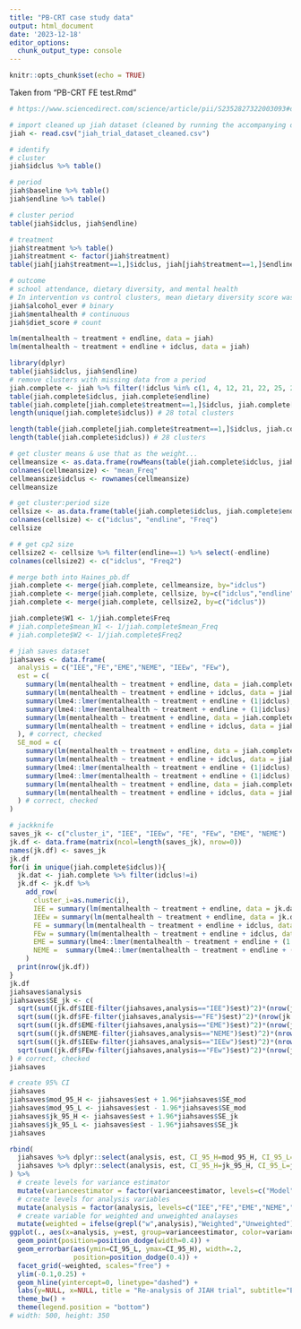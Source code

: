 ```yaml
---
title: "PB-CRT case study data"
output: html_document
date: '2023-12-18'
editor_options: 
  chunk_output_type: console
---
```


```r
knitr::opts_chunk$set(echo = TRUE)
```

Taken from "PB-CRT FE test.Rmd"
```r
# https://www.sciencedirect.com/science/article/pii/S2352827322003093#da0010

# import cleaned up jiah dataset (cleaned by running the accompanying do file in Stata and exporting the data as .csv)
jiah <- read.csv("jiah_trial_dataset_cleaned.csv")

# identify
# cluster
jiah$idclus %>% table()

# period
jiah$baseline %>% table()
jiah$endline %>% table()

# cluster period
table(jiah$idclus, jiah$endline)

# treatment
jiah$treatment %>% table()
jiah$treatment <- factor(jiah$treatment)
table(jiah[jiah$treatment==1,]$idclus, jiah[jiah$treatment==1,]$endline)

# outcome
# school attendance, dietary diversity, and mental health
# In intervention vs control clusters, mean dietary diversity score was 4·0 (SD 1·5) vs 3·6 (SD 1·2) (adjDiff 0·34; 95%CI -0·23, 0·93, p = 0·242); mean Brief Problem Monitor-Youth (mental health) score was 12·5 (SD 6·0) vs 11·9 (SD 5·9) (adjDiff 0·02, 95%CI -0·06, 0·13, p = 0·610); and school enrolment rates were 70% vs 63% (adjOR 1·39, 95%CI 0·89, 2·16, p = 0·142)
jiah$alcohol_ever # binary
jiah$mentalhealth # continuous
jiah$diet_score # count

lm(mentalhealth ~ treatment + endline, data = jiah)
lm(mentalhealth ~ treatment + endline + idclus, data = jiah)
```

```r
library(dplyr)
table(jiah$idclus, jiah$endline)
# remove clusters with missing data from a period
jiah.complete <- jiah %>% filter(!idclus %in% c(1, 4, 12, 21, 22, 25, 26, 31, 34, 37))
table(jiah.complete$idclus, jiah.complete$endline)
table(jiah.complete[jiah.complete$treatment==1,]$idclus, jiah.complete[jiah.complete$treatment==1,]$endline)
length(unique(jiah.complete$idclus)) # 28 total clusters

length(table(jiah.complete[jiah.complete$treatment==1,]$idclus, jiah.complete[jiah.complete$treatment==1,]$endline)) # 14 clusters w/ trtmnt
length(table(jiah.complete$idclus)) # 28 clusters

# get cluster means & use that as the weight...
cellmeansize <- as.data.frame(rowMeans(table(jiah.complete$idclus, jiah.complete$endline)))
colnames(cellmeansize) <- "mean_Freq"
cellmeansize$idclus <- rownames(cellmeansize)
cellmeansize

# get cluster:period size
cellsize <- as.data.frame(table(jiah.complete$idclus, jiah.complete$endline))
colnames(cellsize) <- c("idclus", "endline", "Freq")
cellsize

# # get cp2 size
cellsize2 <- cellsize %>% filter(endline==1) %>% select(-endline)
colnames(cellsize2) <- c("idclus", "Freq2")

# merge both into Haines_pb.df
jiah.complete <- merge(jiah.complete, cellmeansize, by="idclus")
jiah.complete <- merge(jiah.complete, cellsize, by=c("idclus","endline"))
jiah.complete <- merge(jiah.complete, cellsize2, by=c("idclus"))

jiah.complete$W1 <- 1/jiah.complete$Freq
# jiah.complete$mean_W1 <- 1/jiah.complete$mean_Freq
# jiah.complete$W2 <- 1/jiah.complete$Freq2

# jiah saves dataset
jiahsaves <- data.frame(
  analysis = c("IEE","FE","EME","NEME", "IEEw", "FEw"),
  est = c(
    summary(lm(mentalhealth ~ treatment + endline, data = jiah.complete))$coef["treatment1","Estimate"],
    summary(lm(mentalhealth ~ treatment + endline + idclus, data = jiah.complete))$coef["treatment1","Estimate"],
    summary(lme4::lmer(mentalhealth ~ treatment + endline + (1|idclus), data=jiah.complete))$coef["treatment1","Estimate"],
    summary(lme4::lmer(mentalhealth ~ treatment + endline + (1|idclus) + (1|idclus:endline), data=jiah.complete))$coef["treatment1","Estimate"],
    summary(lm(mentalhealth ~ treatment + endline, data = jiah.complete, weights = jiah.complete$W1))$coef["treatment1","Estimate"],
    summary(lm(mentalhealth ~ treatment + endline + idclus, data = jiah.complete, weights = jiah.complete$W1))$coef["treatment1","Estimate"]
  ), # correct, checked
  SE_mod = c(
    summary(lm(mentalhealth ~ treatment + endline, data = jiah.complete))$coef["treatment1","Std. Error"],
    summary(lm(mentalhealth ~ treatment + endline + idclus, data = jiah.complete))$coef["treatment1","Std. Error"],
    summary(lme4::lmer(mentalhealth ~ treatment + endline + (1|idclus), data=jiah.complete))$coef["treatment1","Std. Error"],
    summary(lme4::lmer(mentalhealth ~ treatment + endline + (1|idclus) + (1|idclus:endline), data=jiah.complete))$coef["treatment1","Std. Error"],
    summary(lm(mentalhealth ~ treatment + endline, data = jiah.complete, weights = jiah.complete$W1))$coef["treatment1","Std. Error"],
    summary(lm(mentalhealth ~ treatment + endline + idclus, data = jiah.complete, weights = jiah.complete$W1))$coef["treatment1","Std. Error"]
  ) # correct, checked
)

# jackknife
saves_jk <- c("cluster_i", "IEE", "IEEw", "FE", "FEw", "EME", "NEME")
jk.df <- data.frame(matrix(ncol=length(saves_jk), nrow=0))
names(jk.df) <- saves_jk
jk.df
for(i in unique(jiah.complete$idclus)){
  jk.dat <- jiah.complete %>% filter(idclus!=i)
  jk.df <- jk.df %>%
    add_row(
      cluster_i=as.numeric(i),
      IEE = summary(lm(mentalhealth ~ treatment + endline, data = jk.dat))$coef["treatment1","Estimate"],
      IEEw = summary(lm(mentalhealth ~ treatment + endline, data = jk.dat, weights = jk.dat$W1))$coef["treatment1","Estimate"],
      FE = summary(lm(mentalhealth ~ treatment + endline + idclus, data = jk.dat))$coef["treatment1","Estimate"],
      FEw = summary(lm(mentalhealth ~ treatment + endline + idclus, data = jk.dat, weights = jk.dat$W1))$coef["treatment1","Estimate"],
      EME = summary(lme4::lmer(mentalhealth ~ treatment + endline + (1|idclus), data=jk.dat))$coef["treatment1","Estimate"],
      NEME =  summary(lme4::lmer(mentalhealth ~ treatment + endline + (1|idclus) + (1|idclus:endline), data=jk.dat))$coef["treatment1","Estimate"]
    )
  print(nrow(jk.df))
}
jk.df
jiahsaves$analysis
jiahsaves$SE_jk <- c(
  sqrt(sum((jk.df$IEE-filter(jiahsaves,analysis=="IEE")$est)^2)*(nrow(jk.df)-1)/(nrow(jk.df))),
  sqrt(sum((jk.df$FE-filter(jiahsaves,analysis=="FE")$est)^2)*(nrow(jk.df)-1)/(nrow(jk.df))),
  sqrt(sum((jk.df$EME-filter(jiahsaves,analysis=="EME")$est)^2)*(nrow(jk.df)-1)/(nrow(jk.df))),
  sqrt(sum((jk.df$NEME-filter(jiahsaves,analysis=="NEME")$est)^2)*(nrow(jk.df)-1)/(nrow(jk.df))),
  sqrt(sum((jk.df$IEEw-filter(jiahsaves,analysis=="IEEw")$est)^2)*(nrow(jk.df)-1)/(nrow(jk.df))),
  sqrt(sum((jk.df$FEw-filter(jiahsaves,analysis=="FEw")$est)^2)*(nrow(jk.df)-1)/(nrow(jk.df)))
) # correct, checked
jiahsaves

# create 95% CI
jiahsaves
jiahsaves$mod_95_H <- jiahsaves$est + 1.96*jiahsaves$SE_mod
jiahsaves$mod_95_L <- jiahsaves$est - 1.96*jiahsaves$SE_mod
jiahsaves$jk_95_H <- jiahsaves$est + 1.96*jiahsaves$SE_jk
jiahsaves$jk_95_L <- jiahsaves$est - 1.96*jiahsaves$SE_jk
jiahsaves

rbind(
  jiahsaves %>% dplyr::select(analysis, est, CI_95_H=mod_95_H, CI_95_L=mod_95_L) %>% mutate(varianceestimator="Model"),
  jiahsaves %>% dplyr::select(analysis, est, CI_95_H=jk_95_H, CI_95_L=jk_95_L) %>% mutate(varianceestimator="Jackknife")
) %>% 
  # create levels for variance estimator
  mutate(varianceestimator = factor(varianceestimator, levels=c("Model","Jackknife"))) %>% 
  # create levels for analysis variables
  mutate(analysis = factor(analysis, levels=c("IEE","FE","EME","NEME","IEEw","FEw"))) %>% 
  # create variable for weighted and unweighted analayses
  mutate(weighted = ifelse(grepl("w",analysis),"Weighted","Unweighted")) %>%
ggplot(., aes(x=analysis, y=est, group=varianceestimator, color=varianceestimator)) + 
  geom_point(position=position_dodge(width=0.4)) +
  geom_errorbar(aes(ymin=CI_95_L, ymax=CI_95_H), width=.2,
                position=position_dodge(0.4)) +
  facet_grid(~weighted, scales="free") +
  ylim(-0.1,0.25) +
  geom_hline(yintercept=0, linetype="dashed") + 
  labs(y=NULL, x=NULL, title = "Re-analysis of JIAH trial", subtitle="Effect of community youth teams on mental health scores", color="95% CI variance estimator") +
  theme_bw() +
  theme(legend.position = "bottom")
# width: 500, height: 350
```

